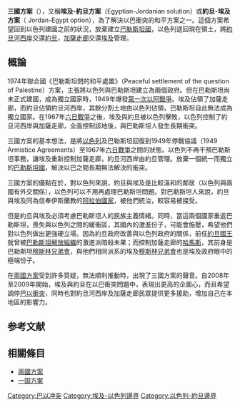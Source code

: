 '''三國方案'''（{{lang-en|Three-state solution}}），又稱'''埃及-約旦方案'''（Egyptian-Jordanian solution）或'''約旦-埃及方案'''（ Jordan-Egypt option），為了解決以巴衝突的和平方案之一。這個方案希望回到以色列建國之前的狀況，放棄建立[[巴勒斯坦國|巴勒斯坦國]]，以色列退回現在領土，將[[約旦河西岸|約旦河西岸]]交還[[約旦|約旦]]，[[加薩走廊|加薩走廊]]交還[[埃及|埃及]]管理。

== 概論 ==
1974年聯合國《巴勒斯坦問的和平處置》（Peaceful settlement of the question of Palestine）方案，主張將以色列與巴勒斯坦建立為兩個政府。但在巴勒斯坦尚未正式建國，成為獨立國家時，1949年爆發[[第一次以阿戰爭|第一次以阿戰爭]]。埃及佔領了加薩走廊，而約旦佔領約旦河西岸，其餘分割土地由以色列佔領，巴勒斯坦自此無法成為獨立國家。在1967年[[六日戰爭|六日戰爭]]之後，埃及與約旦被以色列擊敗，以色列控制了約旦河西岸與加薩走廊，全面控制該地後，與巴勒斯坦人發生長期衝突。

三國方案的基本想法，是將[[以色列|以色列]]及巴勒斯坦回復到1949年停戰協議（1949 Armistice Agreements）至1967年[[六日戰爭|六日戰爭]]之間的狀態。以色列不再干預巴勒斯坦事務，讓埃及重新控制加薩走廊，約旦河西岸由約旦管理。放棄一個統一而獨立的[[巴勒斯坦國|巴勒斯坦國]]，解決以巴之間長期無法解決的衝突。

三國方案的優點在於，對以色列來說，約旦與埃及是比較溫和的鄰居（以色列與兩國有外交關係），以色列可以不用再處理巴勒斯坦問題。對巴勒斯坦人來說，約旦與埃及同為信奉伊斯蘭教的[[阿拉伯國家|阿拉伯國家]]，被他們統治，較容易被接受。

但是約旦與埃及必須考慮巴勒斯坦人的民族主義情緒。同時，當這兩個國家重返巴勒斯坦，喪失與以色列之間的緩衝區，其國內的激進份子，可能會施壓，希望他們對以色列做出更強硬立場。因為約旦政府改善與以色列政府的關係，前任[[約旦國王|約旦國王]]就曾被[[巴勒斯坦解放組織|巴勒斯坦解放組織]]的激進派暗殺未果；而控制加薩走廊的[[哈馬斯|哈馬斯]]，其前身是巴勒斯坦[[穆斯林兄弟會|穆斯林兄弟會]]，與他們相同派系的埃及[[穆斯林兄弟會|穆斯林兄弟會]]也是埃及政府眼中的極端份子。

在[[兩國方案|兩國方案]]受到許多質疑，無法順利推動時，出現了三國方案的聲音。自2008年至2009年開始，埃及與約旦在以巴衝突問題中，表現出更高的企圖心，而且希望調停[[巴以衝突|巴以衝突]]，同時也對約旦河西岸及加薩走廊民眾提供更多援助，增加自己在本地區的影響力。

== 参考文献 ==
{{Reflist}}

==相關條目==
*[[兩國方案|兩國方案]]
*[[一国方案|一国方案]]
[[Category:巴以冲突|Category:巴以冲突]]
[[Category:埃及-以色列邊界|Category:埃及-以色列邊界]]
[[Category:以色列-約旦邊界|Category:以色列-約旦邊界]]